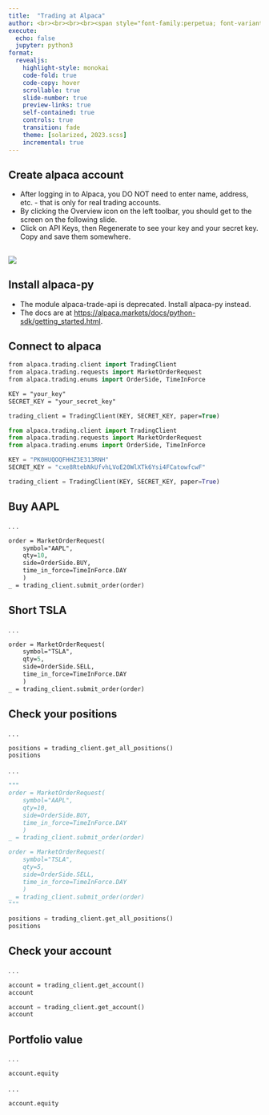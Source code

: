 ```yaml
---
title:  "Trading at Alpaca"
author: <br><br><br><br><span style="font-family:perpetua; font-variant:small-caps; color:#606060;">Kerry Back</span><br><br><img src="RiceBusiness-transparent-logo-sm.png"  height=80>
execute:
  echo: false
  jupyter: python3
format: 
  revealjs:
    highlight-style: monokai
    code-fold: true
    code-copy: hover
    scrollable: true
    slide-number: true
    preview-links: true
    self-contained: true
    controls: true
    transition: fade
    theme: [solarized, 2023.scss]
    incremental: true
---
```


## Create alpaca account

- After logging in to Alpaca, you DO NOT need to enter name, address, etc. - that is only for real trading accounts.  
- By clicking the Overview icon on the left toolbar, you should get to the screen on the following slide. 
- Click on API Keys, then Regenerate to see your key and your secret key.  Copy and save them somewhere.

##

![](../images/alpaca1.png)

## Install alpaca-py

- The module alpaca-trade-api is deprecated.  Install alpaca-py instead. 
- The docs are at [https://alpaca.markets/docs/python-sdk/getting_started.html](https://alpaca.markets/docs/python-sdk/getting_started.html).    

## Connect to alpaca

```.p
from alpaca.trading.client import TradingClient
from alpaca.trading.requests import MarketOrderRequest
from alpaca.trading.enums import OrderSide, TimeInForce

KEY = "your_key"
SECRET_KEY = "your_secret_key"

trading_client = TradingClient(KEY, SECRET_KEY, paper=True)
```

```python
from alpaca.trading.client import TradingClient
from alpaca.trading.requests import MarketOrderRequest
from alpaca.trading.enums import OrderSide, TimeInForce

KEY = "PK0HUQOQFHHZ3E313RNH"
SECRET_KEY = "cxe8RtebNkUfvhLVoE20WlXTk6Ysi4FCatowfcwF"

trading_client = TradingClient(KEY, SECRET_KEY, paper=True)
```

## Buy AAPL

. . .

```.p
order = MarketOrderRequest(
    symbol="AAPL",
    qty=10,
    side=OrderSide.BUY,
    time_in_force=TimeInForce.DAY
    )
_ = trading_client.submit_order(order)
```

## Short TSLA

. . .

```.p
order = MarketOrderRequest(
    symbol="TSLA",
    qty=5,
    side=OrderSide.SELL,
    time_in_force=TimeInForce.DAY
    )
_ = trading_client.submit_order(order)
```

## Check your positions

. . .

```.p
positions = trading_client.get_all_positions()
positions
```

. . .

```python

"""
order = MarketOrderRequest(
    symbol="AAPL",
    qty=10,
    side=OrderSide.BUY,
    time_in_force=TimeInForce.DAY
    )
_ = trading_client.submit_order(order)

order = MarketOrderRequest(
    symbol="TSLA",
    qty=5,
    side=OrderSide.SELL,
    time_in_force=TimeInForce.DAY
    )
_ = trading_client.submit_order(order)
"""

positions = trading_client.get_all_positions()
positions
```

## Check your account
. . .

```.p
account = trading_client.get_account()
account
```


```python
account = trading_client.get_account()
account
```

## Portfolio value

. . .

```.p
account.equity
```

. . .

```python
account.equity
```

